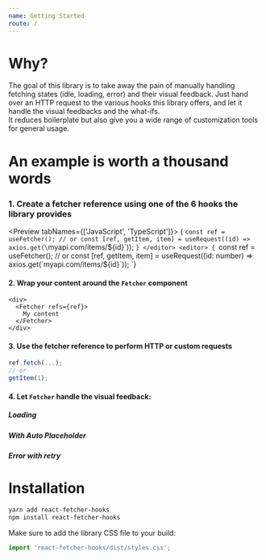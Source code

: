 ```yaml
---
name: Getting Started
route: /
---
```



# Why?
The goal of this library is to take away the pain of manually handling fetching states (idle, loading, error)
and their visual feedback. Just hand over an HTTP request to the various hooks this library offers, and let it handle the
visual feedbacks and the what-ifs.  
It reduces boilerplate but also give you a wide range of customization tools for general usage.

# An example is worth a thousand words

### 1. Create a fetcher reference using one of the 6 hooks the library provides

<Preview tabNames={['JavaScript', 'TypeScript']}>
  <editor>
{
`const ref = useFetcher();
// or
const [ref, getItem, item] = useRequest((id) => axios.get(\`myapi.com/items/\${id}\`));
`}
  </editor>
  <editor>
{
`const ref = useFetcher();
// or
const [ref, getItem, item] = useRequest((id: number) => axios.get<Item>(\`myapi.com/items/\${id}\`));
`}
  </editor>
</Preview>

#### 2. Wrap your content around the `Fetcher` component
```tsx
<div>
  <Fetcher refs={ref}>
    My content
  </Fetcher>
</div>
```

#### 3. Use the fetcher reference to perform HTTP or custom requests
```ts
ref.fetch(...);
// or
getItem(1);
```

#### 4. Let `Fetcher` handle the visual feedback:

##### Loading


<LoadingExample />

##### With Auto Placeholder


<PlaceholderExample />

##### Error with retry


<FailExample />

# Installation

```bash
yarn add react-fetcher-hooks
npm install react-fetcher-hooks
```

Make sure to add the library CSS file to your build:
```ts
import 'react-fetcher-hooks/dist/styles.css';
```